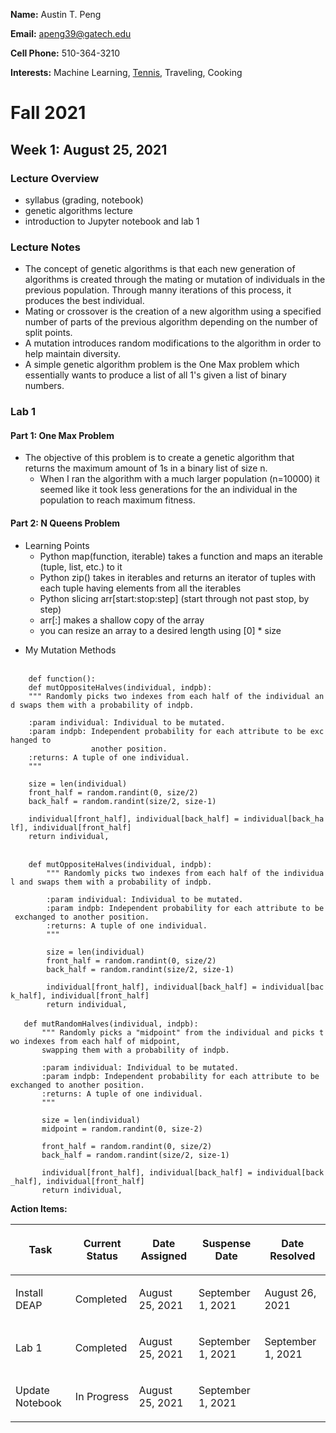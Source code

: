 '''Name:''' Austin T. Peng

'''Email:''' [mailto:apeng39@gatech.edu apeng39@gatech.edu]

'''Cell Phone:''' 510-364-3210

'''Interests:''' Machine Learning, [https://sites.google.com/view/gtclubtennis Tennis], Traveling, Cooking

= Fall 2021 =
== Week 1: August 25, 2021 ==
=== Lecture Overview ===
* syllabus (grading, notebook)
* genetic algorithms lecture
* introduction to Jupyter notebook and lab 1
=== Lecture Notes ===
* The concept of genetic algorithms is that each new generation of algorithms is created through the mating or mutation of individuals in the previous population. Through manny iterations of this process, it produces the best individual.
* Mating or crossover is the creation of a new algorithm using a specified number of parts of the previous algorithm depending on the number of split points.
* A mutation introduces random modifications to the algorithm in order to help maintain diversity.
* A simple genetic algorithm problem is the One Max problem which essentially wants to produce a list of all 1's given a list of binary numbers.

=== Lab 1 ===
==== Part 1: One Max Problem ====
* The objective of this problem is to create a genetic algorithm that returns the maximum amount of 1s in a binary list of size n.
** When I ran the algorithm with a much larger population (n=10000) it seemed like it took less generations for the an individual in the population to reach maximum fitness.

==== Part 2: N Queens Problem ====
* Learning Points
** Python map(function, iterable) takes a function and maps an iterable (tuple, list, etc.) to it
** Python zip() takes in iterables and returns an iterator of tuples with each tuple having elements from all the iterables
** Python slicing arr[start:stop:step] (start through not past stop, by step)
** arr[:] makes a shallow copy of the array
** you can resize an array to a desired length using [0] * size

* My Mutation Methods
 <nowiki>
    def function():
    def mutOppositeHalves(individual, indpb):
    """ Randomly picks two indexes from each half of the individual and swaps them with a probability of indpb.
    
    :param individual: Individual to be mutated.
    :param indpb: Independent probability for each attribute to be exchanged to
                  another position.
    :returns: A tuple of one individual.
    """
    
    size = len(individual)
    front_half = random.randint(0, size/2)
    back_half = random.randint(size/2, size-1)
        
    individual[front_half], individual[back_half] = individual[back_half], individual[front_half]
    return individual,</nowiki>

 <nowiki>
    def mutOppositeHalves(individual, indpb):
        """ Randomly picks two indexes from each half of the individual and swaps them with a probability of indpb.
        
        :param individual: Individual to be mutated.
        :param indpb: Independent probability for each attribute to be exchanged to another position.
        :returns: A tuple of one individual.
        """
    
        size = len(individual)
        front_half = random.randint(0, size/2)
        back_half = random.randint(size/2, size-1)
            
        individual[front_half], individual[back_half] = individual[back_half], individual[front_half]
        return individual,
</nowiki>
 <nowiki>
    def mutRandomHalves(individual, indpb):
        """ Randomly picks a "midpoint" from the individual and picks two indexes from each half of midpoint,
        swapping them with a probability of indpb.
    
        :param individual: Individual to be mutated.
        :param indpb: Independent probability for each attribute to be exchanged to another position.
        :returns: A tuple of one individual.
        """
    
        size = len(individual)
        midpoint = random.randint(0, size-2)
        
        front_half = random.randint(0, size/2)
        back_half = random.randint(size/2, size-1)
            
        individual[front_half], individual[back_half] = individual[back_half], individual[front_half]
        return individual,
</nonwiki>

'''Action Items:'''
{| class="wikitable"
!Task
!Current Status
!Date Assigned
!Suspense Date
!Date Resolved
|-
|Install DEAP
|Completed
|August 25, 2021
|September 1, 2021
|August 26, 2021
|-
|Lab 1
|Completed
|August 25, 2021
|September 1, 2021
|September 1, 2021
|-
|Update Notebook
|In Progress
|August 25, 2021
|September 1, 2021
|
|}

